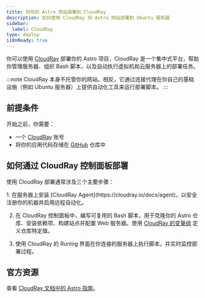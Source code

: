 ```yaml
---
title: 将你的 Astro 网站部署到 CloudRay
description: 如何使用 CloudRay 将 Astro 网站部署到 Ubuntu 服务器
sidebar:
  label: CloudRay
type: deploy
i18nReady: true
---
```


你可以使用 [CloudRay](https://cloudray.io) 部署你的 Astro 项目，CloudRay 是一个集中式平台，帮助你管理服务器、组织 Bash 脚本，以及自动执行虚拟机和云服务器上的部署任务。

:::note
CloudRay 本身不托管你的网站。相反，它通过连接代理在你自己的基础设施（例如 Ubuntu 服务器）上提供自动化工具来运行部署脚本。
:::

## 前提条件

开始之前，你需要：

- 一个 [CloudRay](https://app.cloudray.io) 账号
- 将你的应用代码存储在 [GitHub](https://github.com/) 仓库中

## 如何通过 CloudRay 控制面板部署

使用 CloudRay 部署通常涉及三个主要步骤：

<Steps>
1. 在服务器上安装 [CloudRay Agent](https://cloudray.io/docs/agent)，以安全注册你的机器并启用远程自动化。

2. 在 CloudRay 控制面板中，编写可复用的 Bash 脚本，用于克隆你的 Astro 仓库、安装依赖项、构建站点并配置 Web 服务器。使用 [CloudRay 的变量组](https://cloudray.io/docs/variable-groups) 定义仓库特定值。

3. 使用 CloudRay 的 Runlog 界面在你连接的服务器上执行脚本，并实时监控部署过程。
</Steps>

## 官方资源

查看 [CloudRay 文档中的 Astro 指南](https://cloudray.io/articles/how-to-deploy-your-astro-site)。
